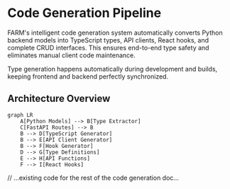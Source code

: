 # Code Generation Pipeline

FARM's intelligent code generation system automatically converts Python backend models into TypeScript types, API clients, React hooks, and complete CRUD interfaces. This ensures end-to-end type safety and eliminates manual client code maintenance.

<Callout type="success" title="Zero Configuration">
  Type generation happens automatically during development and builds, keeping
  frontend and backend perfectly synchronized.
</Callout>

## Architecture Overview

```mermaid
graph LR
    A[Python Models] --> B[Type Extractor]
    C[FastAPI Routes] --> B
    B --> D[TypeScript Generator]
    B --> E[API Client Generator]
    B --> F[Hook Generator]
    D --> G[Type Definitions]
    E --> H[API Functions]
    F --> I[React Hooks]
```

// ...existing code for the rest of the code generation doc...
